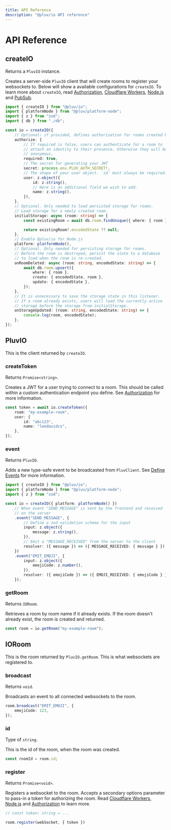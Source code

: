 ```yaml
---
title: API Reference
description: "@pluv/io API reference"
---
```



# API Reference

## createIO

Returns a `PluvIO` instance.

Creates a server-side `PluvIO` client that will create rooms to register your websockets to. Below will show a available configurations for `createIO`. To learn more about `createIO`, read [Authorization](/docs/io/authorization), [Cloudflare Workers](/docs/io/cloudflare-workers), [Node.js](/docs/io/node.js) and [PubSub](/docs/io/pubsub).

```ts
import { createIO } from "@pluv/io";
import { platformNode } from "@pluv/platform-node";
import { z } from "zod";
import { db } from "./db";

const io = createIO({
    // Optional: if provided, defines authorization for rooms created by io
    authorize: {
        // If required is false, users can authenticate for a room to
        // attach an identity to their presence. Otherwise they will be
        // anonymous.
        required: true,
        // The secret for generating your JWT
        secret: process.env.PLUV_AUTH_SECRET!,
        // The shape of your user object. `id` must always be required.
        user: z.object({
            id: z.string(),
            // Here is an additional field we wish to add.
            name: z.string(),
        }),
    },
    // Optional. Only needed to load persisted storage for rooms.
    // Load storage for a newly created room.
    initialStorage: async (room: string) => {
        const existingRoom = await db.room.findUnique({ where: { room } });

        return existingRoom?.encodedState ?? null;
    },
    // Enable @pluv/io for Node.js
    platform: platformNode(),
    // Optional. Only needed for persisting storage for rooms.
    // Before the room is destroyed, persist the state to a database
    // to load when the room is re-created.
    onRoomDeleted: async (room: string, encodedState: string) => {
        await db.room.upsert({
            where: { room },
            create: { encodedState, room },
            update: { encodedState },
        });
    },
    // It is unnecessary to save the storage state in this listener.
    // If a room already exists, users will load the currently active
    // storage before the storage from initialStorage.
    onStorageUpdated: (room: string, encodedState: string) => {
        console.log(room, encodedState);
    },
});
```

## PluvIO

This is the client returned by `createIO`.

### createToken

Returns `Promise<string>`.

Creates a JWT for a user trying to connect to a room. This should be called within a custom authentication endpoint you define. See [Authorization](/docs/io/authorization) for more information.

```ts
const token = await io.createToken({
    room: "my-example-room",
    user: {
        id: "abc123",
        name: "leedavidcs",
    },
});
```

### event

Returns `PluvIO`.

Adds a new type-safe event to be broadcasted from `PluvClient`. See [Define Events](/docs/io/define-events) for more information.

```ts
import { createIO } from "@pluv/io";
import { platformNode } from "@pluv/platform-node";
import { z } from "zod";

const io = createIO({ platform: platformNode() })
    // When event "SEND_MESSAGE" is sent by the frontend and received
    // on the server
    .event("SEND_MESSAGE", {
        // Define a zod validation schema for the input
        input: z.object({
            message: z.string(),
        }),
        // Emit a "MESSAGE_RECEIVED" from the server to the client
        resolver: ({ message }) => ({ MESSAGE_RECEIVED: { message } }),
    })
    .event("EMIT_EMOJI", {
        input: z.object({
            emojiCode: z.number(),
        }),
        resolver: ({ emojiCode }) => ({ EMOJI_RECEIVED: { emojiCode } }),
    });
```

### getRoom

Returns `IORoom`.

Retrieves a room by room name if it already exists. If the room doesn't already exist, the room is created and returned.

```ts
const room = io.getRoom("my-example-room");
```

## IORoom

This is the room returned by `PluvIO.getRoom`. This is what websockets are registered to.

### broadcast

Returns `void`.

Broadcasts an event to all connected websockets to the room.

```ts
room.broadcast("EMIT_EMOJI", {
    emojiCode: 123,
});
```

### id

Type of `string`.

This is the id of the room, when the room was created.

```ts
const roomId = room.id;
```

### register

Returns `Promise<void>`.

Registers a websocket to the room. Accepts a secondary options parameter to pass-in a token for authorizing the room. Read [Cloudflare Workers](/docs/io/cloudflare-workers), [Node.js](/docs/io/node.js) and [Authorization](/docs/io/authorization) to learn more.

```ts
// const token: string = ...

room.register(webSocket, { token })
```

